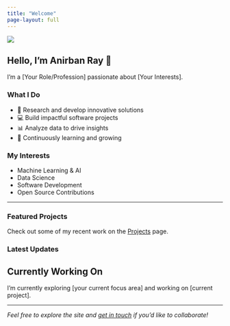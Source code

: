 ```yaml
---
title: "Welcome"
page-layout: full
---
```


::: {.profile-header}
![](images/IMG_2482.jpg){.profile-img}

## Hello, I'm Anirban Ray 👋
:::

I'm a [Your Role/Profession] passionate about [Your Interests].

### What I Do

- 🔬 Research and develop innovative solutions
- 💻 Build impactful software projects
- 📊 Analyze data to drive insights
- 🌱 Continuously learning and growing

### My Interests

- Machine Learning & AI
- Data Science
- Software Development
- Open Source Contributions

---

### Featured Projects

Check out some of my recent work on the [Projects](projects.qmd) page.

### Latest Updates

::: {.callout-note}
## Currently Working On
I'm currently exploring [your current focus area] and working on [current project].
:::

---

*Feel free to explore the site and [get in touch](contact.qmd) if you'd like to collaborate!*
